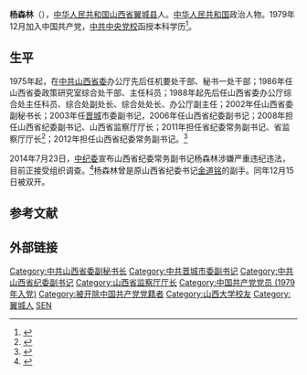 '''杨森林'''（{{bd|1956年|9月|}}），[[中华人民共和国|中华人民共和国]][[山西省|山西省]][[翼城县|翼城县]]人。[[中华人民共和国|中华人民共和国]]政治人物。1979年12月加入中国共产党，[[中共中央党校|中共中央党校]]函授本科学历<ref>{{Cite web|url=http://news.ifeng.com/a/20140724/41281843_0.shtml|title=杨森林与令政策是大学同学 曾任金道铭副手4年半|accessdate=2020-02-20|author=|date=2014-07-24|work=|publisher=凤凰网，来源：华商报|language=Zh-hans|archive-date=2020-02-19|archive-url=https://web.archive.org/web/20200219192752/http://news.ifeng.com/a/20140724/41281843_0.shtml|dead-url=no}}</ref>。

==生平==
1975年起，在[[中共山西省委|中共山西省委]]办公厅先后任机要处干部、秘书一处干部；1986年任山西省委政策研究室综合处干部、主任科员；1988年起先后任山西省委办公厅综合处主任科员、综合处副处长、综合处处长、办公厅副主任；2002年任山西省委副秘书长；2003年任[[晋城|晋城]]市委副书记，2006年任山西省纪委副书记；2008年担任山西省纪委副书记、山西省监察厅厅长；2011年担任省纪委常务副书记、省监察厅厅长<ref>{{cite news|author=安洋;刘鑫焱;冀业|title=山西省纪委新一届常委、书记、副书记选举产生|url=http://politics.people.com.cn/GB/99014/16098869.html|accessdate=2014-07-23|newspaper=人民网-时政频道|date=2011-11-01|deadurl=yes|archiveurl=https://web.archive.org/web/20160304082725/http://politics.people.com.cn/GB/99014/16098869.html|archivedate=2016年3月4日|df=}}</ref>；2012年担任山西省纪委常务副书记。<ref>{{cite web|title=杨森林同志简历|url=http://www.ccdi.gov.cn/special/jctxlbd/sx/ldjg_sx/fsj_sx/201401/t20140122_17533.html|publisher=[[中共中央纪律检查委员会|中共中央纪律检查委员会]] [[中华人民共和国监察部|中华人民共和国监察部]]网站|accessdate=2014-07-23|archive-date=2014-07-23|archive-url=https://web.archive.org/web/20140723114337/http://www.ccdi.gov.cn/special/jctxlbd/sx/ldjg_sx/fsj_sx/201401/t20140122_17533.html|dead-url=no}}</ref>

2014年7月23日，[[中纪委|中纪委]]宣布山西省纪委常务副书记杨森林涉嫌严重违纪违法，目前正接受组织调查。<ref>{{cite web|title=山西省纪委常务副书记杨森林接受组织调查|url=http://www.ccdi.gov.cn/xwyw/201407/t20140723_25490.html|publisher=[[中共中央纪律检查委员会|中共中央纪律检查委员会]] [[中华人民共和国监察部|中华人民共和国监察部]]网站|accessdate=2014-07-23|archive-date=2014-08-09|archive-url=https://web.archive.org/web/20140809233728/http://www.ccdi.gov.cn/xwyw/201407/t20140723_25490.html|dead-url=no}}</ref>杨森林曾是原山西省纪委书记[[金道铭|金道铭]]的副手。同年12月15日被双开。

==参考文献==
{{reflist}}

==外部链接==

{{中共十八大以来的反腐败工作}}

{{DEFAULTSORT:Y}}

[[Category:中共山西省委副秘书长|Category:中共山西省委副秘书长]]
[[Category:中共晋城市委副书记|Category:中共晋城市委副书记]]
[[Category:中共山西省纪委副书记|Category:中共山西省纪委副书记]]
[[Category:山西省监察厅厅长|Category:山西省监察厅厅长]]
[[Category:中国共产党党员_(1979年入党)|Category:中国共产党党员 (1979年入党)]]
[[Category:被开除中国共产党党籍者|Category:被开除中国共产党党籍者]]
[[Category:山西大学校友|Category:山西大学校友]]
[[Category:翼城人|Category:翼城人]]
[[Category:杨姓|SEN]]